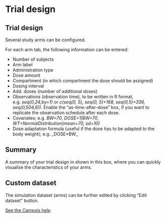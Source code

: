 # Trial design

## Trial design
Several study arms can be configured.

For each arm tab, the following information can be entered:

* Number of subjects
* Arm label
* Administration type
* Dose amount
* Compartment (in which compartment the dose should be assigned)
* Dosing interval
* Add. doses (number of additional doses)
* Observations (observation time), to be written in R format, e.g. *seq(0,24,by=1)* or *c(seq(0, 5), seq(0, 5)+168, seq(0,5)+336, seq(0,504,6))*. Enable the "as-time-after-dose" box, if you want to replicate the observation schedule after each dose.
* Covariates; e.g. *BW=70*, *DOSE=1|BW=70*, *WT=NormalDistribution(mean=70, sd=10)*
* Dose adaptation formula (useful if the dose has to be adapted to the body weight); e.g. _DOSE*BW_

## Summary

A summary of your trial design in shown in this box, where you can quickly visualise the characteristics of your arms. 

## Custom dataset

The simulation dataset (arms) can be further edited by clicking "Edit dataset" button. 

[See the Campsis help](https://calvagone.github.io/campsis.doc/articles/v01_dataset.html)

